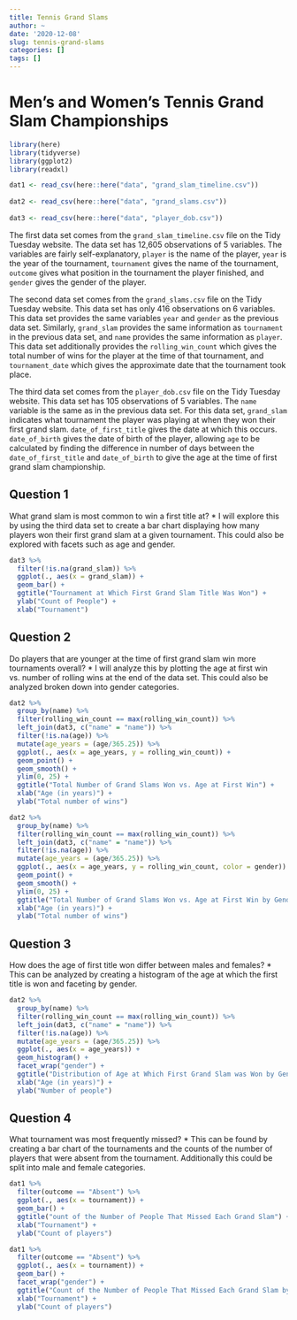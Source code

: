 ```yaml
---
title: Tennis Grand Slams
author: ~
date: '2020-12-08'
slug: tennis-grand-slams
categories: []
tags: []
---
```


# Men's and Women's Tennis Grand Slam Championships

```r
library(here)
library(tidyverse)
library(ggplot2)
library(readxl)

dat1 <- read_csv(here::here("data", "grand_slam_timeline.csv"))
  
dat2 <- read_csv(here::here("data", "grand_slams.csv"))
  
dat3 <- read_csv(here::here("data", "player_dob.csv"))


```

The first data set comes from the `grand_slam_timeline.csv` file on the Tidy Tuesday website. The data set has 12,605 observations of 5 variables. The variables are fairly self-explanatory, `player` is the name of the player, `year` is the year of the tournament, `tournament` gives the name of the tournament, `outcome` gives what position in the tournament the player finished, and `gender` gives the gender of the player. 

The second data set comes from the `grand_slams.csv` file on the Tidy Tuesday website. This data set has only 416 observations on 6 variables. This data set provides the same variables `year` and `gender` as the previous data set. Similarly, `grand_slam` provides the same information as `tournament` in the previous data set, and `name` provides the same information as `player`. This data set additionally provides the `rolling_win_count` which gives the total number of wins for the player at the time of that tournament, and `tournament_date` which gives the approximate date that the tournament took place. 

The third data set comes from the `player_dob.csv` file on the Tidy Tuesday website. This data set has 105 observations of 5 variables. The `name` variable is the same as in the previous data set. For this data set, `grand_slam` indicates what tournament the player was playing at when they won their first grand slam. `date_of_first_title` gives the date at which this occurs. `date_of_birth` gives the date of birth of the player, allowing `age` to be calculated by finding the difference in number of days between the `date_of_first_title` and `date_of_birth` to give the age at the time of first grand slam championship. 

## Question 1
What grand slam is most common to win a first title at?
  * I will explore this by using the third data set to create a bar chart displaying how many players won their first grand slam at a given tournament. This could also be explored with facets such as age and gender. 

```r
dat3 %>%
  filter(!is.na(grand_slam)) %>%
  ggplot(., aes(x = grand_slam)) +
  geom_bar() +
  ggtitle("Tournament at Which First Grand Slam Title Was Won") +
  ylab("Count of People") +
  xlab("Tournament")

```

## Question 2
Do players that are younger at the time of first grand slam win more tournaments overall?
  * I will analyze this by plotting the age at first win vs. number of rolling wins at the end of the data set. This could also be analyzed broken down into gender categories. 
  
```r

dat2 %>%
  group_by(name) %>%
  filter(rolling_win_count == max(rolling_win_count)) %>%
  left_join(dat3, c("name" = "name")) %>%
  filter(!is.na(age)) %>%
  mutate(age_years = (age/365.25)) %>%
  ggplot(., aes(x = age_years, y = rolling_win_count)) +
  geom_point() +
  geom_smooth() +
  ylim(0, 25) +
  ggtitle("Total Number of Grand Slams Won vs. Age at First Win") +
  xlab("Age (in years)") +
  ylab("Total number of wins")

dat2 %>%
  group_by(name) %>%
  filter(rolling_win_count == max(rolling_win_count)) %>%
  left_join(dat3, c("name" = "name")) %>%
  filter(!is.na(age)) %>%
  mutate(age_years = (age/365.25)) %>%
  ggplot(., aes(x = age_years, y = rolling_win_count, color = gender)) +
  geom_point() +
  geom_smooth() +
  ylim(0, 25) +
  ggtitle("Total Number of Grand Slams Won vs. Age at First Win by Gender") +
  xlab("Age (in years)") +
  ylab("Total number of wins")
```
  
## Question 3
How does the age of first title won differ between males and females?
  * This can be analyzed by creating a histogram of the age at which the first title is won and faceting by gender. 

```r
dat2 %>%
  group_by(name) %>%
  filter(rolling_win_count == max(rolling_win_count)) %>%
  left_join(dat3, c("name" = "name")) %>%
  filter(!is.na(age)) %>%
  mutate(age_years = (age/365.25)) %>%
  ggplot(., aes(x = age_years)) +
  geom_histogram() +
  facet_wrap("gender") +
  ggtitle("Distribution of Age at Which First Grand Slam was Won by Gender") +
  xlab("Age (in years)") +
  ylab("Number of people")

```


## Question 4
What tournament was most frequently missed? 
  * This can be found by creating a bar chart of the tournaments and the counts of the number of players that were absent from the tournament. Additionally this could be split into male and female categories.
  
```r
dat1 %>%
  filter(outcome == "Absent") %>%
  ggplot(., aes(x = tournament)) +
  geom_bar() +
  ggtitle("ount of the Number of People That Missed Each Grand Slam") +
  xlab("Tournament") +
  ylab("Count of players")

dat1 %>%
  filter(outcome == "Absent") %>%
  ggplot(., aes(x = tournament)) +
  geom_bar() +
  facet_wrap("gender") +
  ggtitle("Count of the Number of People That Missed Each Grand Slam by Gender") +
  xlab("Tournament") +
  ylab("Count of players")
```